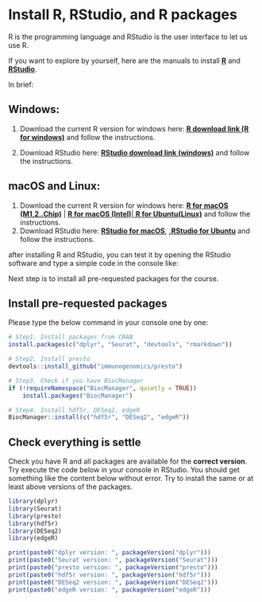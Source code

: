 # Install R, RStudio, and R packages

R is the programming language and RStudio is the user interface to let us use R.

If you want to explore by yourself, here are the manuals to install [[**R**]{.underline}](https://cran.r-project.org/mirrors.html) and [[**RStudio**]{.underline}](https://posit.co/download/rstudio-desktop/).

In brief:

## Windows:

1.  Download the current R version for windows here: [[**R download link (R for windows)**]{.underline}](https://cran.rstudio.com/bin/windows/base/R-4.4.2-win.exe) and follow the instructions.

2.  Download RStudio here: [[**RStudio download link (windows)**]{.underline}](https://download1.rstudio.org/electron/windows/RStudio-2024.12.0-467.exe) and follow the instructions.

## macOS and Linux:

1.  Download the current R version for windows here: [**R for macOS (M1,2..Chip)**](https://cran.rstudio.com/bin/macosx/big-sur-arm64/base/R-4.4.2-arm64.pkg) \| [**R for macOS (Intel)**](https://cran.rstudio.com/bin/macosx/big-sur-x86_64/base/R-4.4.2-x86_64.pkg)[\| [**R for Ubuntu(Linux)**](https://cran.rstudio.com/bin/linux/ubuntu)]{.underline} and follow the instructions.
2.  Download RStudio here: [**RStudio for macOS**](https://download1.rstudio.org/electron/macos/RStudio-2024.12.0-467.dmg), [**,[RStudio for Ubuntu](https://download1.rstudio.org/electron/focal/amd64/rstudio-2024.04.1-748-amd64.deb)**]{.underline} and follow the instructions.

after installing R and RStudio, you can test it by opening the RStudio software and type a simple code in the console like:

Next step is to install all pre-requested packages for the course.

## Install pre-requested packages

Please type the below command in your console one by one:

```r
# Step1. Install packages from CRAN
install.packages(c("dplyr", "Seurat", "devtools", "rmarkdown"))

# Step2. Install presto
devtools::install_github("immunogenomics/presto")

# Step3. Check if you have BiocManager
if (!requireNamespace("BiocManager", quietly = TRUE))
    install.packages("BiocManager")

# Step4. Install hdf5r, DESeq2, edgeR
BiocManager::install(c("hdf5r", "DESeq2", "edgeR"))
```

## Check everything is settle

Check you have R and all packages are available for the **correct version**. Try execute the code below in your console in RStudio. You should get something like the content below without error. Try to install the same or at least above versions of the packages.

```r
library(dplyr)
library(Seurat)
library(presto)
library(hdf5r)
library(DESeq2)
library(edgeR)

print(paste0("dplyr version: ", packageVersion("dplyr")))
print(paste0("Seurat version: ", packageVersion("Seurat")))
print(paste0("presto version: ", packageVersion("presto")))
print(paste0("hdf5r version: ", packageVersion("hdf5r")))
print(paste0("DESeq2 version: ", packageVersion("DESeq2")))
print(paste0("edgeR version: ", packageVersion("edgeR")))
```

## 
